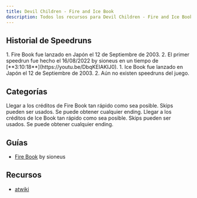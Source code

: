```yaml
---
title: Devil Children - Fire and Ice Book
description: Todos los recursos para Devil Children - Fire and Ice Book
---
```



<DocsHero 
    content="Devil Children Fire and Ice Book es la secuela a Devil Children - Dark and Light Book. Esta versión remueve los chips de los comps de invocación e introduce cartas, un item que el jugador puede utilizar al comienzo del combate sin gastar acciones de los mismos demonios." 
    srcUrl={fireCover}
    alt="Devil Children: Fire and Ice Book Box Cover"
/>

<LinkCard title="Leaderboards" href="https://www.speedrun.com/dcfi" description="Ver todas las runs en Speedrun.com"/>


## Historial de Speedruns

<Tabs>
<TabItem label="Fire Book">
<Steps>
1. Fire Book fue lanzado en Japón el 12 de Septiembre de 2003.
2. El primer speedrun fue hecho el 16/08/2022 by sioneus en un tiempo de [**3:10:18**](https://youtu.be/DbqKEIAKIJ0).
</Steps>
</TabItem>
<TabItem label="Ice Book">
<Steps>
1. Ice Book fue lanzado en Japón el 12 de Septiembre de 2003.
2. Aún no existen speedruns del juego.
</Steps>
</TabItem>
</Tabs>

## Categorías
<CardGrid>
    <Card title="Fire Book">Llegar a los créditos de Fire Book tan rápido como sea posible. Skips pueden ser usados. Se puede obtener cualquier ending.</Card>
    <Card title="Ice Book">Llegar a los créditos de Ice Book tan rápido como sea posible. Skips pueden ser usados. Se puede obtener cualquier ending.</Card>
</CardGrid>

## Guías
- [Fire Book](https://sioneus.me/notes/fire) by sioneus

## Recursos
- [atwiki](https://w.atwiki.jp/devilchildren_fi)